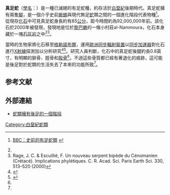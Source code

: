 {{Automatic Taxobox
|name = 真足蛇
|image=Eupodophis descouensi Holotype.jpg
|image_caption=真足蛇化石
|fossil_range = {{Fossilrange|92}}[[白堊紀|白堊紀]]後期
|taxon = Eupodophis
|species = '''真足蛇 ''E. descouensi'''''
|binomial = ''Eupodophis descouensi''
|binomial_authority = Rage & Escuillié，2000
}}

'''真足蛇'''（[[學名|學名]]：''{{lang|la|Eupodophis descouensi}}''）是一種已滅絕的有足蛇種，約存活於[[白堊紀|白堊紀]]後期時代。真足蛇擁有兩隻[[腳|腳]]，是一個介乎史前[[蜥蜴|蜥蜴]]與現代無足[[蛇|蛇]]類之間的一個進化階段代表物種<ref name="BBC">{{en}}[http://news.bbc.co.uk/1/hi/sci/tech/7339508.stm BBC：史前的有足蛇類] {{Wayback|url=http://news.bbc.co.uk/1/hi/sci/tech/7339508.stm |date=20200202125205 }}</ref>。從現存[[化石|化石]]中可見真足蛇身長約有85[[公分|公分]]，距今時間約為92,000,000年前。該化石於2000年被發現，發現地是位於[[黎巴嫩|黎巴嫩]]的一條小村莊al-Nammoura，化石本身藏於一塊[[石灰岩|石灰岩]]之中<ref name="BBC" /><ref>Rage, J. C. & Escuillié, F. Un nouveau serpent bipède du Cénomanien (Crétacé). Implications phylétiques. C. R. Acad. Sci. Paris Earth Sci. 330, 513–520 (2000)</ref>。

當時的生物家將化石移至[[格勒諾布爾|格勒諾布爾]]，運用[[歐洲同步輻射裝置|歐洲同步輻射裝置]]以[[同步加速器|同步加速器]]對化石進行[[X射線|X射線]]探測加以分析研究<ref name="X-ray">{{Cite web |url=http://www.telegraph.co.uk/earth/main.jhtml?view=DETAILS&grid=&xml=%2Fearth%2F2008%2F04%2F16%2Fscixray116.xml |title=Telegraph：當時的X射線研究情況 |access-date=2022-01-19 |archive-date=2008-06-07 |archive-url=https://web.archive.org/web/20080607031418/http://www.telegraph.co.uk/earth/main.jhtml?view=DETAILS |dead-url=no }}</ref><ref name="RedOrbit">{{Cite web |url=http://www.redorbit.com/news/science/1335315/fossilized_snake_with_two_legs_found/ |title=Redorbit：從化石中發現兩足蛇類 |access-date=2008-05-23 |archive-date=2021-04-17 |archive-url=https://web.archive.org/web/20210417070749/https://www.redorbit.com/news/science/1335315/fossilized_snake_with_two_legs_found/ |dead-url=no }}</ref>。研究人員判斷，化石中的真足蛇後腿約長0.8英寸，有明顯的腓骨、脛骨和[[股骨|股骨]]<ref name="RedOrbit" />。不過這些骨質都已經有著退化的痕跡，這可能是後足對於蛇類的生活失去了本來的功能所致<ref name="RedOrbit" />。

== 参考文献 ==
{{Reflist}}

==外部連結==
*{{en}}[http://paleopolis.rediris.es/cg/CG2003_A01_JCR-FE/index_uk.html 蛇類擁有後足的一個階段] {{Wayback|url=http://paleopolis.rediris.es/cg/CG2003_A01_JCR-FE/index_uk.html |date=20100629210517 }}
{{已滅絕有鱗目|O.}}
{{Taxonbar|from=Q1954854}}

[[Category:白堊紀蛇類|Category:白堊紀蛇類]]


{{snake-stub}}
{{Paleo-reptile-stub}}